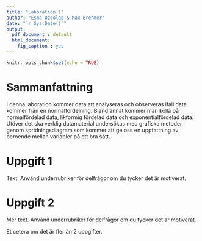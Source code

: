 ```yaml
---
title: "Laboration 1"
author: "Esma Özdolap & Max Brehmer"
date: "`r Sys.Date()`"
output:
  pdf_document : default
  html_document:
    fig_caption : yes
---
```


```r
knitr::opts_chunk$set(echo = TRUE)
```


# Sammanfattning
I denna laboration kommer data att analyseras och observeras ifall data kommer från en normalfördelning.
Bland annat kommer man kolla på normalfördelad data, likformig fördelad data och exponentialfördelad data.
Utöver det ska verklig datamaterial undersökas med grafiska metoder genom spridningsdiagram som kommer att ge oss en uppfattning av beroende mellan variabler på ett bra sätt. 

# Uppgift 1
Text. Använd underrubriker för delfrågor om du tycker det är motiverat.

# Uppgift 2
Mer text. Använd underrubriker för delfrågor om du tycker det är motiverat.

Et cetera om det är fler än 2 uppgifter.